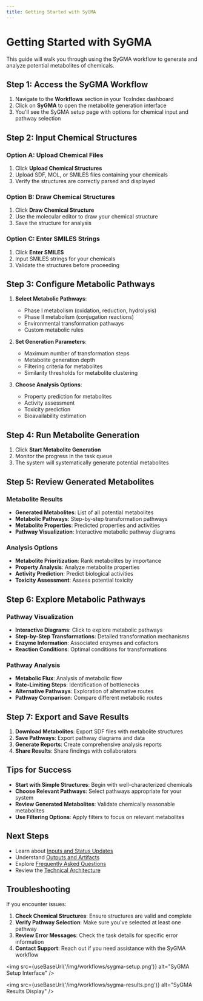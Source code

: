 ```yaml
---
title: Getting Started with SyGMA
---
```


# Getting Started with SyGMA

This guide will walk you through using the SyGMA workflow to generate and analyze potential metabolites of chemicals.

## Step 1: Access the SyGMA Workflow

1. Navigate to the **Workflows** section in your ToxIndex dashboard
2. Click on **SyGMA** to open the metabolite generation interface
3. You'll see the SyGMA setup page with options for chemical input and pathway selection

## Step 2: Input Chemical Structures

### Option A: Upload Chemical Files
1. Click **Upload Chemical Structures**
2. Upload SDF, MOL, or SMILES files containing your chemicals
3. Verify the structures are correctly parsed and displayed

### Option B: Draw Chemical Structures
1. Click **Draw Chemical Structure**
2. Use the molecular editor to draw your chemical structure
3. Save the structure for analysis

### Option C: Enter SMILES Strings
1. Click **Enter SMILES**
2. Input SMILES strings for your chemicals
3. Validate the structures before proceeding

## Step 3: Configure Metabolic Pathways

1. **Select Metabolic Pathways**:
   - Phase I metabolism (oxidation, reduction, hydrolysis)
   - Phase II metabolism (conjugation reactions)
   - Environmental transformation pathways
   - Custom metabolic rules

2. **Set Generation Parameters**:
   - Maximum number of transformation steps
   - Metabolite generation depth
   - Filtering criteria for metabolites
   - Similarity thresholds for metabolite clustering

3. **Choose Analysis Options**:
   - Property prediction for metabolites
   - Activity assessment
   - Toxicity prediction
   - Bioavailability estimation

## Step 4: Run Metabolite Generation

1. Click **Start Metabolite Generation**
2. Monitor the progress in the task queue
3. The system will systematically generate potential metabolites

## Step 5: Review Generated Metabolites

### Metabolite Results
- **Generated Metabolites**: List of all potential metabolites
- **Metabolic Pathways**: Step-by-step transformation pathways
- **Metabolite Properties**: Predicted properties and activities
- **Pathway Visualization**: Interactive metabolic pathway diagrams

### Analysis Options
- **Metabolite Prioritization**: Rank metabolites by importance
- **Property Analysis**: Analyze metabolite properties
- **Activity Prediction**: Predict biological activities
- **Toxicity Assessment**: Assess potential toxicity

## Step 6: Explore Metabolic Pathways

### Pathway Visualization
- **Interactive Diagrams**: Click to explore metabolic pathways
- **Step-by-Step Transformations**: Detailed transformation mechanisms
- **Enzyme Information**: Associated enzymes and cofactors
- **Reaction Conditions**: Optimal conditions for transformations

### Pathway Analysis
- **Metabolic Flux**: Analysis of metabolic flow
- **Rate-Limiting Steps**: Identification of bottlenecks
- **Alternative Pathways**: Exploration of alternative routes
- **Pathway Comparison**: Compare different metabolic routes

## Step 7: Export and Save Results

1. **Download Metabolites**: Export SDF files with metabolite structures
2. **Save Pathways**: Export pathway diagrams and data
3. **Generate Reports**: Create comprehensive analysis reports
4. **Share Results**: Share findings with collaborators

## Tips for Success

- **Start with Simple Structures**: Begin with well-characterized chemicals
- **Choose Relevant Pathways**: Select pathways appropriate for your system
- **Review Generated Metabolites**: Validate chemically reasonable metabolites
- **Use Filtering Options**: Apply filters to focus on relevant metabolites

## Next Steps

- Learn about [Inputs and Status Updates](/docs/workflows/sygma/inputs-and-status)
- Understand [Outputs and Artifacts](/docs/workflows/sygma/outputs-and-artifacts)
- Explore [Frequently Asked Questions](/docs/workflows/sygma/faq)
- Review the [Technical Architecture](/docs/workflows/sygma/architecture)

## Troubleshooting

If you encounter issues:

1. **Check Chemical Structures**: Ensure structures are valid and complete
2. **Verify Pathway Selection**: Make sure you've selected at least one pathway
3. **Review Error Messages**: Check the task details for specific error information
4. **Contact Support**: Reach out if you need assistance with the SyGMA workflow


<img src={useBaseUrl('/img/workflows/sygma-setup.png')} alt="SyGMA Setup Interface" />

<img src={useBaseUrl('/img/workflows/sygma-results.png')} alt="SyGMA Results Display" />
